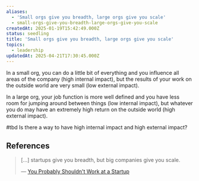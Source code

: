 ```yaml
---
aliases:
  - 'Small orgs give you breadth, large orgs give you scale'
  - small-orgs-give-you-breadth-large-orgs-give-you-scale
createdAt: 2025-01-19T15:42:49.000Z
status: seedling
title: 'Small orgs give you breadth, large orgs give you scale'
topics:
  - leadership
updatedAt: 2025-04-21T17:30:45.000Z
---
```

In a small org, you can do a little bit of everything and you influence all areas of the company (high internal impact), but the results of your work on the outside world are very small (low external impact).

In a large org, your job function is more well defined and you have less room for jumping around between things (low internal impact), but whatever you do may have an extremely high return on the outside world (high external impact).

#tbd Is there a way to have high internal impact and high external impact?

## References

> […] startups give you breadth, but big companies give you scale.
>
> — [You Probably Shouldn't Work at a Startup](https://every.to/napkin-math/you-probably-shouldn-t-work-at-a-startup-9387b632-345c-4a22-bac0-3cb92f0eecf1)
